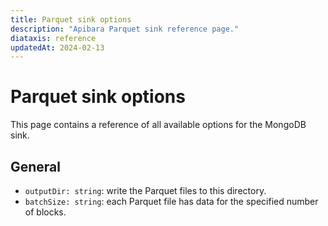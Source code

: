 ```yaml
---
title: Parquet sink options
description: "Apibara Parquet sink reference page."
diataxis: reference
updatedAt: 2024-02-13
---
```


# Parquet sink options

This page contains a reference of all available options for the MongoDB sink.

## General

- `outputDir: string`: write the Parquet files to this directory.
- `batchSize: string`: each Parquet file has data for the specified
  number of blocks.
